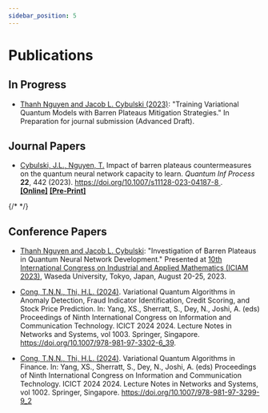 ```yaml
---
sidebar_position: 5
---
```


# Publications

## In Progress

- [Thanh Nguyen and Jacob L. Cybulski (2023)](./projects.mdx#The-Impact-of-Barren-Plateaus-Mitigation-Strategy-on-the-Quantum-Neural-Network-Capacity-to-Learn): "Training Variational Quantum Models with Barren Plateaus Mitigation Strategies." In Preparation for journal submission (Advanced Draft).

## Journal Papers

- [Cybulski, J.L., Nguyen, T.](./projects.mdx#The-Impact-of-Barren-Plateaus-Mitigation-Strategy-on-the-Quantum-Neural-Network-Capacity-to-Learn) Impact of barren plateaus countermeasures on the quantum neural network capacity to learn. *Quantum Inf Process* **22**, 442 (2023). [https://doi.org/10.1007/s11128-023-04187-8 <Icon icon="fa-solid fa-arrow-up-right-from-square" width="1em"/>](https://doi.org/10.1007/s11128-023-04187-8). <br/>
[**[Online]**](https://link.springer.com/article/10.1007/s11128-023-04187-8)
[**[Pre-Print]**](../static/documents/papers/Effective_Dim_V3.0_2023_11_21_Accepted.pdf)

{/* <Icon icon="fa-solid fa-arrow-up-right-from-square" width="1em"/> */}

## Conference Papers

- [Thanh Nguyen and Jacob L. Cybulski](./projects.mdx#The-Impact-of-Barren-Plateaus-Mitigation-Strategy-on-the-Quantum-Neural-Network-Capacity-to-Learn): "Investigation of Barren Plateaus in Quantum Neural Network Development." Presented at [10th International Congress on Industrial and Applied Mathematics (ICIAM 2023)](https://iciam2023.org/accepted_ps#13568_Investigation_of_Barren_Plateaus_in_Quantum_Neural_Network_Development), Waseda University, Tokyo, Japan, August 20-25, 2023.

- [Cong, T.N.N., Thi, H.L. (2024)](./projects.mdx#Applications-of-Quantum-Algorithms-in-Finance). Variational Quantum Algorithms in Anomaly Detection, Fraud Indicator Identification, Credit Scoring, and Stock Price Prediction. In: Yang, XS., Sherratt, S., Dey, N., Joshi, A. (eds) Proceedings of Ninth International Congress on Information and Communication Technology. ICICT 2024 2024. Lecture Notes in Networks and Systems, vol 1003. Springer, Singapore. https://doi.org/10.1007/978-981-97-3302-6_39.

- [Cong, T.N.N., Thi, H.L. (2024)](./projects.mdx#Applications-of-Quantum-Algorithms-in-Finance). Variational Quantum Algorithms in Finance. In: Yang, XS., Sherratt, S., Dey, N., Joshi, A. (eds) Proceedings of Ninth International Congress on Information and Communication Technology. ICICT 2024 2024. Lecture Notes in Networks and Systems, vol 1002. Springer, Singapore. https://doi.org/10.1007/978-981-97-3299-9_2